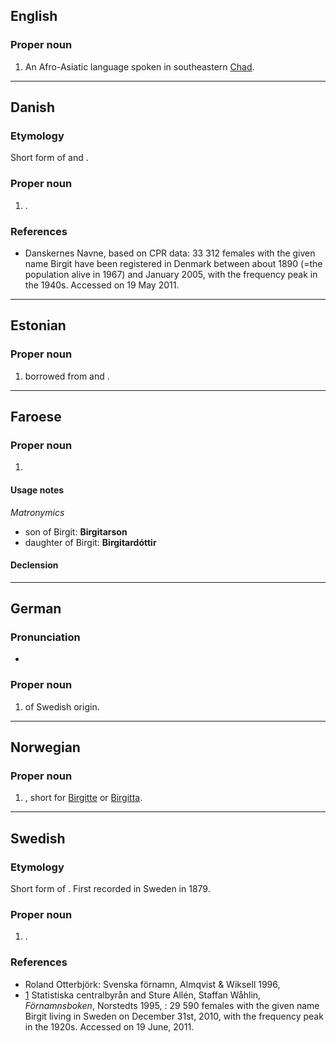 ==English==

===Proper noun===
{{en-proper noun}}

# An Afro-Asiatic language spoken in southeastern [[Chad]].

{{topics|en|Languages}}

----

==Danish==

===Etymology===
Short form of {{m|da|Birgitte}} and {{m|da|Birgitta}}.

===Proper noun===
{{da-proper noun}}

# {{given name|female|lang=da}}.

===References===
* [http://www.danskernesnavne.navneforskning.ku.dk/ ] Danskernes Navne, based on CPR data: 33 312 females with the given name Birgit have been registered in Denmark between about 1890 (=the population alive in 1967) and January 2005, with the frequency peak in the 1940s. Accessed on 19 May 2011.

----

==Estonian==

===Proper noun===
{{head|et|proper noun}}

# {{given name|female|lang=et}} borrowed from {{der|et|sv|-}} and {{der|et|da|-}}.

----

==Faroese==

===Proper noun===
{{head|fo|proper noun|g=f}}

# {{given name|female|lang=fo}}

====Usage notes====
''Matronymics''
* son of Birgit: '''Birgitarson'''
* daughter of Birgit: '''Birgitardóttir'''

====Declension====
{{fo-decl-proper-noun-s-indef|Birgit|Birgit|Birgit|Birgitar}}

----

==German==

===Pronunciation===
* {{audio|De-Birgit.ogg|Audio|lang=de}}

===Proper noun===
{{de-proper noun|f}}

# {{given name|female|lang=de}} of Swedish origin.

----

==Norwegian==

===Proper noun===
{{head|no|proper noun}}

# {{given name|female|lang=no}}, short for [[Birgitte]] or [[Birgitta]].

----

==Swedish==

===Etymology===
Short form of {{m|sv|Birgitta}}. First recorded in Sweden in 1879.

===Proper noun===
{{sv-proper noun|c}}

# {{given name|female|lang=sv}}.

===References===
* Roland Otterbjörk: Svenska förnamn, Almqvist & Wiksell 1996, {{ISBN|91-21-10937-0}}
* [http://www.scb.se/Pages/NameSearch____259432.aspx] Statistiska centralbyrån and Sture Allén, Staffan Wåhlin, ''Förnamnsboken'', Norstedts 1995, {{ISBN|9119551622}}: 29 590 females with the given name Birgit living in Sweden on December 31st, 2010, with the frequency peak in the 1920s. Accessed on 19 June, 2011.